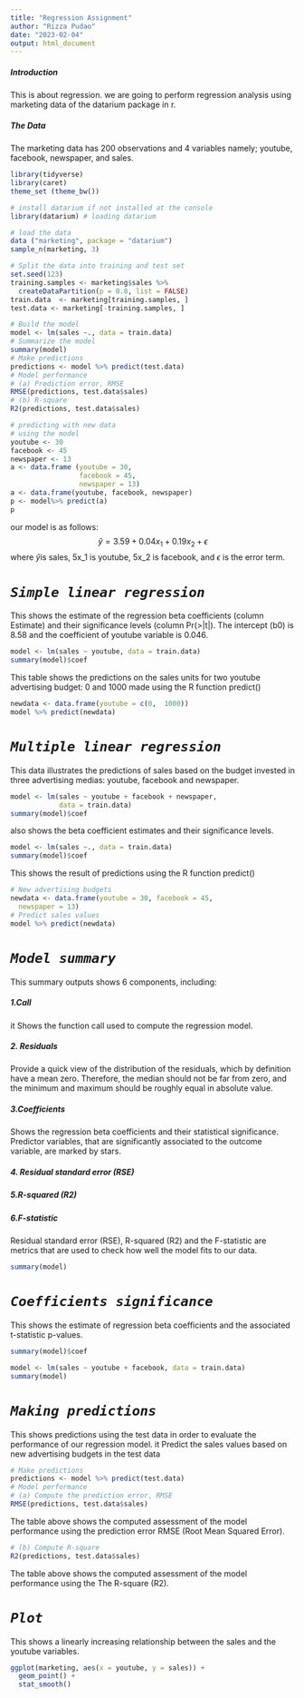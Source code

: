 ```yaml
---
title: "Regression Assignment"
author: "Rizza Pudao"
date: "2023-02-04"
output: html_document
---
```


##### **Introduction**

This is about regression. we are going to perform regression analysis using marketing data of the datarium package in r.

##### **The Data**

The marketing data has 200 observations and 4 variables namely; youtube, facebook, newspaper, and sales.

```r
library(tidyverse) 
library(caret) 
theme_set (theme_bw())
```

```r
# install datarium if not installed at the console
library(datarium) # loading datarium
```

```r
# load the data
data ("marketing", package = "datarium")
sample_n(marketing, 3)
```

```r
# Split the data into training and test set
set.seed(123)
training.samples <- marketing$sales %>%
  createDataPartition(p = 0.8, list = FALSE)
train.data  <- marketing[training.samples, ]
test.data <- marketing[-training.samples, ]
```

```r
# Build the model
model <- lm(sales ~., data = train.data)
# Summarize the model
summary(model)
# Make predictions
predictions <- model %>% predict(test.data)
# Model performance
# (a) Prediction error, RMSE
RMSE(predictions, test.data$sales)
# (b) R-square
R2(predictions, test.data$sales)
```

```r
# predicting with new data
# using the model
youtube <- 30
facebook <- 45
newspaper <- 13
a <- data.frame (youtube = 30,
                 facebook = 45,
                 newspaper = 13)
a <- data.frame(youtube, facebook, newspaper)
p <- model%>% predict(a)
p
```

our model is as follows:
$$\hat{y} = 3.59 + 0.04x_1 +0.19x_2 + \epsilon$$
where $\hat{y}$is sales, 5x_1 is youtube, 5x_2 is facebook, and $\epsilon$ is the error term.


# ***`Simple linear regression`***

This  shows the estimate of the regression beta coefficients (column Estimate) and their significance levels (column Pr(>|t|). The intercept (b0) is 8.58 and the coefficient of youtube variable is 0.046.


```r
model <- lm(sales ~ youtube, data = train.data)
summary(model)$coef
```
This table shows the predictions on the sales units for two youtube advertising budget: 0 and 1000 made using the R function predict()
```r
newdata <- data.frame(youtube = c(0,  1000))
model %>% predict(newdata)
```

# ***`Multiple linear regression`***
This data illustrates the predictions of sales based on the budget invested in three advertising medias: youtube, facebook and newspaper.

```r
model <- lm(sales ~ youtube + facebook + newspaper, 
            data = train.data)
summary(model)$coef
```

also shows the beta coefficient estimates and their significance levels. 
```r
model <- lm(sales ~., data = train.data)
summary(model)$coef
```

This shows the result of predictions using the R function predict()
```r
# New advertising budgets
newdata <- data.frame(youtube = 30, facebook = 45,
  newspaper = 13)
# Predict sales values
model %>% predict(newdata)
```

# ***`Model summary`***
This summary outputs shows 6 components, including:

##### **1.Call**
it Shows the function call used to compute the regression model.

##### **2. Residuals**
Provide a quick view of the distribution of the residuals, which by definition have a mean zero. Therefore, the median should not be far from zero, and the minimum and maximum should be roughly equal in absolute value.

##### **3.Coefficients**
Shows the regression beta coefficients and their statistical significance. Predictor variables, that are significantly associated to the outcome variable, are marked by stars.

##### **4. Residual standard error (RSE)**

##### **5.R-squared (R2)**

##### **6.F-statistic**
Residual standard error (RSE), R-squared (R2) and the F-statistic are metrics that are used to check how well the model fits to our data.

```r
summary(model)
```

# ***`Coefficients significance`***
This shows the estimate of regression beta coefficients and the associated t-statistic p-values.

```r
summary(model)$coef
```


```r
model <- lm(sales ~ youtube + facebook, data = train.data)
summary(model)
```

# ***`Making predictions`***
This shows predictions using the test data in order to evaluate the performance of our regression model. 
it Predict the sales values based on new advertising budgets in the test data

```r
# Make predictions
predictions <- model %>% predict(test.data)
# Model performance
# (a) Compute the prediction error, RMSE
RMSE(predictions, test.data$sales)
```

The table above shows the computed assessment of the model performance using the prediction error RMSE (Root Mean Squared Error).
 
```r
# (b) Compute R-square
R2(predictions, test.data$sales)
```
The table above  shows the computed assessment of the model performance using the The R-square (R2).

# ***`Plot`***
This shows a linearly increasing relationship between the sales and the youtube variables.
```r
ggplot(marketing, aes(x = youtube, y = sales)) +
  geom_point() +
  stat_smooth()
```












